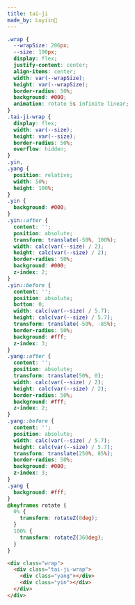 ```yaml
---
title: tai-ji
made_by: Luyiin🖤
---
```


```css
.wrap {
  --wrapSize: 206px;
  --size: 190px;
  display: flex;
  justify-content: center;
  align-items: center;
  width: var(--wrapSize);
  height: var(--wrapSize);
  border-radius: 50%;
  background: #000;
  animation: rotate 5s infinite linear;
}
.tai-ji-wrap {
  display: flex;
  width: var(--size);
  height: var(--size);
  border-radius: 50%;
  overflow: hidden;
}
.yin,
.yang {
  position: relative;
  width: 50%;
  height: 100%;
}
.yin {
  background: #000;
}
.yin::after {
  content: '';
  position: absolute;
  transform: translate(-50%, 100%);
  width: calc(var(--size) / 2);
  height: calc(var(--size) / 2);
  border-radius: 50%;
  background: #000;
  z-index: 2;
}
.yin::before {
  content: '';
  position: absolute;
  bottom: 0;
  width: calc(var(--size) / 5.7);
  height: calc(var(--size) / 5.7);
  transform: translate(-50%, -85%);
  border-radius: 50%;
  background: #fff;
  z-index: 3;
}
.yang::after {
  content: '';
  position: absolute;
  transform: translate(50%, 0);
  width: calc(var(--size) / 2);
  height: calc(var(--size) / 2);
  border-radius: 50%;
  background: #fff;
  z-index: 2;
}
.yang::before {
  content: '';
  position: absolute;
  width: calc(var(--size) / 5.7);
  height: calc(var(--size) / 5.7);
  transform: translate(250%, 85%);
  border-radius: 50%;
  background: #000;
  z-index: 3;
}
.yang {
  background: #fff;
}
@keyframes rotate {
  0% {
    transform: rotateZ(0deg);
  }
  100% {
    transform: rotateZ(360deg);
  }
}
```

```html
<div class="wrap">
  <div class="tai-ji-wrap">
    <div class="yang"></div>
    <div class="yin"></div>
  </div>
</div>
```

